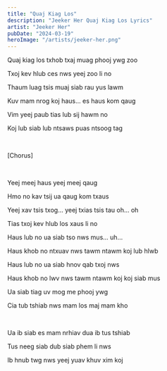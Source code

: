 ```yaml
---
title: "Quaj Kiag Los"
description: "Jeeker Her Quaj Kiag Los Lyrics"
artist: "Jeeker Her"
pubDate: "2024-03-19"
heroImage: "/artists/jeeker-her.png"
---
```


Quaj kiag los txhob txaj muag phooj ywg zoo

Txoj kev hlub ces nws yeej zoo li no

Thaum luag tsis muaj siab rau yus lawm

Kuv mam nrog koj haus... es haus kom qaug

Vim yeej paub tias lub sij hawm no

Koj lub siab lub ntsaws puas ntsoog tag

<br />

[Chorus]

<br />

Yeej meej haus yeej meej qaug

Hmo no kav tsij ua qaug kom txaus

Yeej xav tsis txog... yeej txias tsis tau oh... oh

Tias txoj kev hlub los xaus li no

Haus lub no ua siab tso nws mus... uh...

Haus khob no ntxuav nws tawm ntawm koj lub hlwb

Haus lub no ua siab hnov qab txoj nws

Haus khob no lwv nws tawm ntawm koj koj siab mus

Ua siab tiag uv mog me phooj ywg

Cia tub tshiab nws mam los maj mam kho

<br />

Ua ib siab es mam nrhiav dua ib tus tshiab

Tus neeg siab dub siab phem li nws

Ib hnub twg nws yeej yuav khuv xim koj
